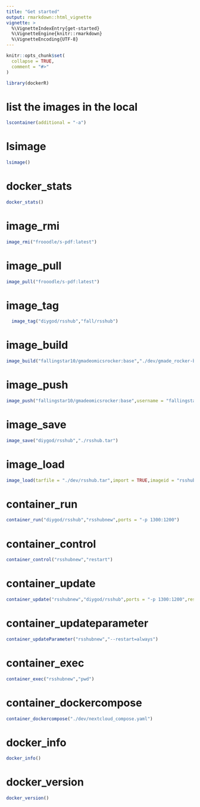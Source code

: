 ```yaml
---
title: "Get started"
output: rmarkdown::html_vignette
vignette: >
  %\VignetteIndexEntry{get-started}
  %\VignetteEngine{knitr::rmarkdown}
  %\VignetteEncoding{UTF-8}
---
```


```r
knitr::opts_chunk$set(
  collapse = TRUE,
  comment = "#>"
)
```

```r
library(dockerR)
```

<!-- WARNING - This vignette is generated by {fusen} from dev/flat_first.Rmd: do not edit by hand -->

<!-- 
Run this 'development' chunk

Store every call to library() that you need to run chunks line by line, as in a classical Rmd for analysis
-->


<!--

# Description of your package

This will fill the description of your package.
Fill and run the content of this chunk, before anything else. 

Note: when you will use other flat templates, this part will be in a separate file. Do not be surprised!
--> 


# list the images in the local 

<!--
Here is an example on how to use the function.
This should be a reproducible and working example
-->


```r
lscontainer(additional = "-a")
```

<!--
Here are some unit tests to verify the function works as expected.
-->


# lsimage

    

  

```r
lsimage()
```

  

  

# docker_stats

    

  

```r
docker_stats()
```

  

  


# image_rmi

    

  

```r
image_rmi("frooodle/s-pdf:latest")
```

  

  

# image_pull

    

  

```r
image_pull("frooodle/s-pdf:latest")
```

  

# image_tag

    

  

```r
  image_tag("diygod/rsshub","fall/rsshub")
```

  

# image_build

    

  

```r
image_build("fallingstar10/gmadeomicsrocker:base","./dev/gmade_rocker-base")
```

  

# image_push

    

  

```r
image_push("fallingstar10/gmadeomicsrocker:base",username = "fallingstar10")
```

  

# image_save

    

  

```r
image_save("diygod/rsshub","./rsshub.tar")
```

  

# image_load

    

  

```r
image_load(tarfile = "./dev/rsshub.tar",import = TRUE,imageid = "rsshub:load")
```

  

# container_run

    

  

```r
container_run("diygod/rsshub","rsshubnew",ports = "-p 1300:1200")
```

  

# container_control

    

  

```r
container_control("rsshubnew","restart")
```

  

# container_update

    

  

```r
container_update("rsshubnew","diygod/rsshub",ports = "-p 1300:1200",restart = FALSE)
```

  

# container_updateparameter

    

  

```r
container_updateParameter("rsshubnew","--restart=always")
```

  

# container_exec

    

  

```r
container_exec("rsshubnew","pwd")
```

  

# container_dockercompose

    

  

```r
container_dockercompose("./dev/nextcloud_compose.yaml")
```

  

# docker_info

    

  

```r
docker_info()
```

  

# docker_version

    

  

```r
docker_version()
```

  

 
<!-- 

# Inflate your package

You're one inflate from paper to box.
Build your package from this very Rmd using `fusen::inflate()` 
-->



<!-- 
- Verify your `"DESCRIPTION"` file has been updated
- Verify your function is in `"R/"` directory
- Verify your test is in `"tests/testthat/"` directory
- Verify this Rmd appears in `"vignettes/"` directory 
-->

